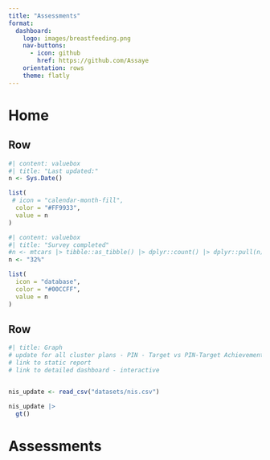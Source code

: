 ```yaml
---
title: "Assessments"
format: 
  dashboard: 
    logo: images/breastfeeding.png
    nav-buttons: 
      - icon: github
        href: https://github.com/Assaye
    orientation: rows
    theme: flatly
---
```



# Home

## Row

```r
#| content: valuebox
#| title: "Last updated:" 
n <- Sys.Date()

list(
 # icon = "calendar-month-fill",
  color = "#FF9933",
  value = n
)
```

```r
#| content: valuebox
#| title: "Survey completed"
#n <- mtcars |> tibble::as_tibble() |> dplyr::count() |> dplyr::pull(n)
n <- "32%"

list(
  icon = "database",
  color = "#00CCFF",
  value = n
)
```

## Row

```r
#| title: Graph
# update for all cluster plans - PIN - Target vs PIN-Target Achievements
# link to static report
# link to detailed dashboard - interactive 


nis_update <- read_csv("datasets/nis.csv")

nis_update |> 
  gt()
```

# Assessments
